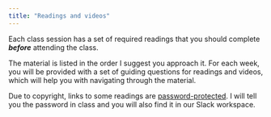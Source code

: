 ```yaml
---
title: "Readings and videos"
---
```


Each class session has a set of required readings that you should complete ***before*** attending the class. 

The material is listed in the order I suggest you approach it. For each week, you will be provided with a set of guiding questions for readings and videos, which will help you with navigating through the material. 

Due to copyright, links to some readings are [password-protected](https://tinyurl.com/2llcz9lg). I will tell you the password in class and you will also find it in our Slack workspace. 
